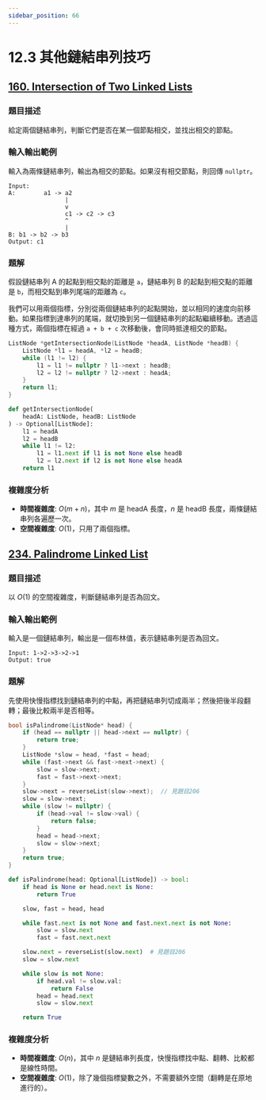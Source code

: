 ```yaml
---
sidebar_position: 66
---
```


# 12.3 其他鏈結串列技巧

## [160. Intersection of Two Linked Lists](https://leetcode.com/problems/intersection-of-two-linked-lists/)

### 題目描述

給定兩個鏈結串列，判斷它們是否在某一個節點相交，並找出相交的節點。

### 輸入輸出範例

輸入為兩條鏈結串列，輸出為相交的節點。如果沒有相交節點，則回傳 `nullptr`。

```
Input:
A:        a1 -> a2
                |
                v
                c1 -> c2 -> c3
                ^
                |
B: b1 -> b2 -> b3
Output: c1
```

### 題解

假設鏈結串列 A 的起點到相交點的距離是 `a`，鏈結串列 B 的起點到相交點的距離是 `b`，而相交點到串列尾端的距離為 `c`。

我們可以用兩個指標，分別從兩個鏈結串列的起點開始，並以相同的速度向前移動。如果指標到達串列的尾端，就切換到另一個鏈結串列的起點繼續移動。透過這種方式，兩個指標在經過 `a + b + c` 次移動後，會同時抵達相交的節點。

<Tabs>
<TabItem value="cpp" label="C++">

```cpp
ListNode *getIntersectionNode(ListNode *headA, ListNode *headB) {
    ListNode *l1 = headA, *l2 = headB;
    while (l1 != l2) {
        l1 = l1 != nullptr ? l1->next : headB;
        l2 = l2 != nullptr ? l2->next : headA;
    }
    return l1;
}
```

</TabItem>
<TabItem value="py" label="Python">

```py
def getIntersectionNode(
    headA: ListNode, headB: ListNode
) -> Optional[ListNode]:
    l1 = headA
    l2 = headB    
    while l1 != l2:
        l1 = l1.next if l1 is not None else headB
        l2 = l2.next if l2 is not None else headA    
    return l1
```

</TabItem>

</Tabs>

### 複雜度分析

- **時間複雜度**: $O(m + n)$，其中 $m$ 是 headA 長度，$n$ 是 headB 長度，兩條鏈結串列各遍歷一次。
- **空間複雜度**: $O(1)$，只用了兩個指標。


## [234. Palindrome Linked List](https://leetcode.com/problems/palindrome-linked-list/)

### 題目描述

以 $O(1)$ 的空間複雜度，判斷鏈結串列是否為回文。

### 輸入輸出範例

輸入是一個鏈結串列，輸出是一個布林值，表示鏈結串列是否為回文。

```
Input: 1->2->3->2->1
Output: true
```

### 題解

先使用快慢指標找到鏈結串列的中點，再把鏈結串列切成兩半；然後把後半段翻轉；最後比較兩半是否相等。


<Tabs>
<TabItem value="cpp" label="C++">

```cpp
bool isPalindrome(ListNode* head) {
    if (head == nullptr || head->next == nullptr) {
        return true;
    }
    ListNode *slow = head, *fast = head;
    while (fast->next && fast->next->next) {
        slow = slow->next;
        fast = fast->next->next;
    }
    slow->next = reverseList(slow->next);  // 見題目206
    slow = slow->next;
    while (slow != nullptr) {
        if (head->val != slow->val) {
            return false;
        }
        head = head->next;
        slow = slow->next;
    }
    return true;
}
```

</TabItem>
<TabItem value="py" label="Python">

```py
def isPalindrome(head: Optional[ListNode]) -> bool:
    if head is None or head.next is None:
        return True

    slow, fast = head, head

    while fast.next is not None and fast.next.next is not None:
        slow = slow.next
        fast = fast.next.next

    slow.next = reverseList(slow.next)  # 見題目206
    slow = slow.next

    while slow is not None:
        if head.val != slow.val:
            return False
        head = head.next
        slow = slow.next

    return True

```

</TabItem>

</Tabs>

### 複雜度分析

- **時間複雜度**: $O(n)$，其中 $n$ 是鏈結串列長度，快慢指標找中點、翻轉、比較都是線性時間。
- **空間複雜度**: $O(1)$，除了幾個指標變數之外，不需要額外空間（翻轉是在原地進行的）。
